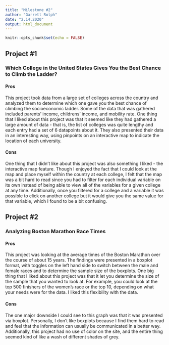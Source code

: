 ```yaml
---
title: "Milestone #2"
author: "Garrett Rolph"
date: "2.14.2020"
output: html_document
---
```


```r
knitr::opts_chunk$set(echo = FALSE)
```

## Project #1
### Which College in the United States Gives You the Best Chance to Climb the Ladder?
#### Pros
This project took data from a large set of colleges across the country and
analyzed them to determine which one gave you the best chance of climbing the
socioeconomic ladder. Some of the data that was gathered included parents'
income, childrens' income, and mobility rate. One thing that I liked about this
project was that it seemed like they had gathered a large amount of data - that
is, the list of colleges was quite lengthy and each entry had a set of 6
datapoints about it. They also presented their data in an interesting way, using
pinpoints on an interactive map to indicate the location of each university.

#### Cons
One thing that I didn't like about this project was also something I liked - the
interactive map feature. Though I enjoyed the fact that I could look at the map
and place myself within the country at each college, I felt that the map was a
bit hard to read since you had to filter for each individual variable on its own
instead of being able to view all of the variables for a given college at any
time. Additionally, once you filtered for a college and a variable it was
possible to click on another college but it would give you the same value for
that variable, which I found to be a bit confusing.

## Project #2
### Analyzing Boston Marathon Race Times
#### Pros
This project was looking at the average times of the Boston Marathon over the
course of about 15 years. The findings were presented in a boxplot format, with
toggles on the left hand side to switch between the male and female races and to
determine the sample size of the boxplots. One big thing that I liked about this
project was that it let you determine the size of the sample that you wanted to
look at. For example, you could look at the top 500 finishers of the women's
race or the top 10, depending on what your needs were for the data. I liked this
flexibility with the data.

#### Cons
The one major downside I could see to this graph was that it was presented via
boxplot. Personally, I don't like boxplots because I find them hard to read and
feel that the information can usually be communicated in a better way.
Additionally, this project had no use of color on the site, and the entire thing
seemed kind of like a wash of different shades of grey.
